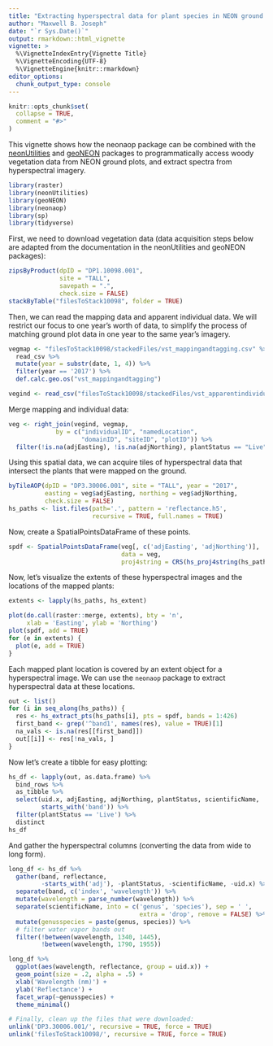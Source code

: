 ```yaml
---
title: "Extracting hyperspectral data for plant species in NEON ground plots"
author: "Maxwell B. Joseph"
date: "`r Sys.Date()`"
output: rmarkdown::html_vignette
vignette: >
  %\VignetteIndexEntry{Vignette Title}
  %\VignetteEncoding{UTF-8}
  %\VignetteEngine{knitr::rmarkdown}
editor_options: 
  chunk_output_type: console
---
```


```r
knitr::opts_chunk$set(
  collapse = TRUE,
  comment = "#>"
)
```

This vignette shows how the neonaop package can be combined with the 
[neonUtilities](https://github.com/NEONScience/NEON-utilities/) and 
[geoNEON](https://github.com/NEONScience/NEON-geolocation) packages to 
programmatically access woody vegetation 
data from NEON ground plots, and extract spectra from hyperspectral imagery. 

```r
library(raster)
library(neonUtilities)
library(geoNEON)
library(neonaop)
library(sp)
library(tidyverse)
```

First, we need to download vegetation data (data acquisition steps
below are adapted from the documentation in the neonUtilities and geoNEON 
packages):

```r
zipsByProduct(dpID = "DP1.10098.001", 
              site = "TALL", 
              savepath = ".", 
              check.size = FALSE)
stackByTable("filesToStack10098", folder = TRUE)
```

Then, we can read the mapping data and apparent individual data. 
We will restrict our focus to one year's worth of data, to simplify the process
of matching ground plot data in one year to the same year's imagery.

```r
vegmap <- "filesToStack10098/stackedFiles/vst_mappingandtagging.csv" %>%
  read_csv %>%
  mutate(year = substr(date, 1, 4)) %>%
  filter(year == '2017') %>%
  def.calc.geo.os("vst_mappingandtagging")

vegind <- read_csv("filesToStack10098/stackedFiles/vst_apparentindividual.csv")
```

Merge mapping and individual data: 

```r
veg <- right_join(vegind, vegmap, 
             by = c("individualID", "namedLocation",
                    "domainID", "siteID", "plotID")) %>%
  filter(!is.na(adjEasting), !is.na(adjNorthing), plantStatus == "Live")
```

Using this spatial data, we can acquire tiles of hyperspectral data that 
intersect the plants that were mapped on the ground.

```r
byTileAOP(dpID = "DP3.30006.001", site = "TALL", year = "2017", 
          easting = veg$adjEasting, northing = veg$adjNorthing, 
          check.size = FALSE)
hs_paths <- list.files(path='.', pattern = 'reflectance.h5', 
                       recursive = TRUE, full.names = TRUE)
```

Now, create a SpatialPointsDataFrame of these points. 

```r
spdf <- SpatialPointsDataFrame(veg[, c('adjEasting', 'adjNorthing')], 
                               data = veg, 
                               proj4string = CRS(hs_proj4string(hs_paths[1])))
```

Now, let's visualize the extents of these hyperspectral images and the locations
of the mapped plants:

```r
extents <- lapply(hs_paths, hs_extent)

plot(do.call(raster::merge, extents), bty = 'n', 
     xlab = 'Easting', ylab = 'Northing')
plot(spdf, add = TRUE)
for (e in extents) {
  plot(e, add = TRUE)
}
```

Each mapped plant location is covered by an extent object for a 
hyperspectral image. 
We can use the `neonaop` package to extract hyperspectral data at these 
locations. 

```r
out <- list()
for (i in seq_along(hs_paths)) {
  res <- hs_extract_pts(hs_paths[i], pts = spdf, bands = 1:426)
  first_band <- grep('^band1', names(res), value = TRUE)[1]
  na_vals <- is.na(res[[first_band]])
  out[[i]] <- res[!na_vals, ]
}
```

Now let's create a tibble for easy plotting:

```r
hs_df <- lapply(out, as.data.frame) %>% 
  bind_rows %>% 
  as_tibble %>%
  select(uid.x, adjEasting, adjNorthing, plantStatus, scientificName, 
         starts_with('band')) %>%
  filter(plantStatus == 'Live') %>%
  distinct
hs_df
```

And gather the hyperspectral columns (converting the data from wide to long 
form).

```r
long_df <- hs_df %>%
  gather(band, reflectance, 
         -starts_with('adj'), -plantStatus, -scientificName, -uid.x) %>%
  separate(band, c('index', 'wavelength')) %>%
  mutate(wavelength = parse_number(wavelength)) %>%
  separate(scientificName, into = c('genus', 'species'), sep = ' ', 
                                    extra = 'drop', remove = FALSE) %>%
  mutate(genusspecies = paste(genus, species)) %>%
  # filter water vapor bands out
  filter(!between(wavelength, 1340, 1445), 
         !between(wavelength, 1790, 1955))

long_df %>%
  ggplot(aes(wavelength, reflectance, group = uid.x)) + 
  geom_point(size = .2, alpha = .5) + 
  xlab('Wavelength (nm)') + 
  ylab('Reflectance') + 
  facet_wrap(~genusspecies) + 
  theme_minimal()
```


```r
# Finally, clean up the files that were downloaded:
unlink('DP3.30006.001/', recursive = TRUE, force = TRUE)
unlink('filesToStack10098/', recursive = TRUE, force = TRUE)
```
